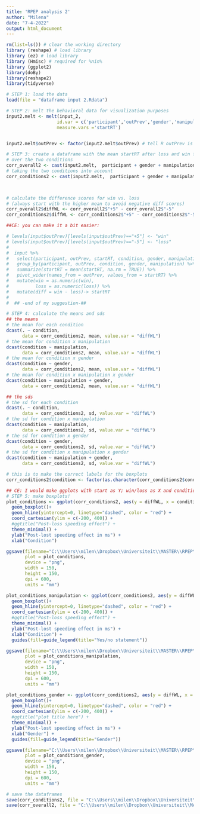 ---
title: 'RPEP analysis 2'
author: "Milena"
date: "7-4-2022"
output: html_document
---

```{r}
rm(list=ls()) # clear the working directory
library (reshape) # load library
library (ez) # load library
library (Hmisc) # required for %nin%
library (ggplot2)
library(doBy)
library(reshape2)
library(tidyverse)
```

```{r}
# STEP 1: load the data
load(file = "dataframe input 2.Rdata") 
```

```{r}
# STEP 2: melt the behavioral data for visualization purposes
input2.melt <- melt(input_2, 
                   id.var = c('participant','outPrev','gender','manipulation','trial_number','condition'), 
                   measure.vars ='startRT') 


input2.melt$outPrev <- factor(input2.melt$outPrev) # tell R outPrev is a factor

```

```{r}
# STEP 3: create a dataframe with the mean startRT after loss and win fpr each participant
# over the two conditions
corr_overall2 <- cast(input2.melt,  participant + gender + manipulation ~ outPrev, mean, subset = variable == "startRT")
# taking the two conditions into account
corr_conditions2 <- cast(input2.melt,  participant + gender + manipulation + condition ~ outPrev, mean, subset = variable == "startRT")


 
# calculate the difference scores for win vs. loss 
# (always start with the higher mean to avoid negative diff scores)
corr_overall2$diffWL <- corr_overall2$"+5" - corr_overall2$"-5"
corr_conditions2$diffWL <- corr_conditions2$"+5" - corr_conditions2$"-5"

##CE: you can make it a bit easier:

# levels(input$outPrev)[levels(input$outPrev)=="+5"] <- "win"
# levels(input$outPrev)[levels(input$outPrev)=="-5"] <- "loss"
# 
#  input %>%
#   select(participant, outPrev, startRT, condition, gender, manipulation) %>%
#   group_by(participant, outPrev, condition, gender, manipulation) %>% 
#   summarize(startRT = mean(startRT, na.rm = TRUE)) %>%
#   pivot_wider(names_from = outPrev, values_from = startRT) %>%
#   mutate(win = as.numeric(win),
#          loss = as.numeric(loss)) %>%
#   mutate(diff = win - loss)-> startRT
# 
#  ## -end of my suggestion-##

```

```{r}
# STEP 4: calculate the means and sds
## the means
# the mean for each condition
dcast(. ~ condition, 
      data = corr_conditions2, mean, value.var = "diffWL")
# the mean for condition x manipulation
dcast(condition ~ manipulation, 
      data = corr_conditions2, mean, value.var = "diffWL")
# the mean for condition x gender
dcast(condition ~ gender, 
      data = corr_conditions2, mean, value.var = "diffWL")
# the mean for condition x manipulation x gender
dcast(condition ~ manipulation + gender, 
      data = corr_conditions2, mean, value.var = "diffWL")

## the sds
# the sd for each condition
dcast(. ~ condition, 
      data = corr_conditions2, sd, value.var = "diffWL")
# the sd for condition x manipulation
dcast(condition ~ manipulation, 
      data = corr_conditions2, sd, value.var = "diffWL")
# the sd for condition x gender
dcast(condition ~ gender, 
      data = corr_conditions2, sd, value.var = "diffWL")
# the sd for condition x manipulation x gender
dcast(condition ~ manipulation + gender, 
      data = corr_conditions2, sd, value.var = "diffWL")

```

```{r}
# this is to make the correct labels for the boxplots
corr_conditions2$condition <- factor(as.character(corr_conditions2$condition), levels = c("Loss_Seq", "Random_Seq"), labels = c("Loss sequence", "Random sequence"))

```

```{r}
## CE: I would make ggplots with start as Y; win/loss as X and condition as color (see my plots in almost all my studies)
# STEP 5: make boxplots!
plot_conditions <- ggplot(corr_conditions2, aes(y = diffWL, x = condition)) +
  geom_boxplot()+
  geom_hline(yintercept=0, linetype="dashed", color = "red") +
  coord_cartesian(ylim = c(-200, 400)) + 
  #ggtitle("Post-loss speeding effect") + 
  theme_minimal() +
  ylab("Post-lost speeding effect in ms") + 
  xlab("Condition") 

ggsave(filename="C:\\Users\\milen\\Dropbox\\Universiteit\\MASTER\\RPEP\\RPEP data analysis\\output_2\\boxplot conditions.png", 
       plot = plot_conditions, 
       device = "png",
       width = 150, 
       height = 150, 
       dpi = 600,
       units = "mm")

plot_conditions_manipulation <- ggplot(corr_conditions2, aes(y = diffWL, x = condition, fill = manipulation)) +
  geom_boxplot()+
  geom_hline(yintercept=0, linetype="dashed", color = "red") +
  coord_cartesian(ylim = c(-200, 400)) + 
  #ggtitle("Post-loss speeding effect") + 
  theme_minimal() +
  ylab("Post-lost speeding effect in ms") + 
  xlab("Condition") +
  guides(fill=guide_legend(title="Yes/no statement"))

ggsave(filename="C:\\Users\\milen\\Dropbox\\Universiteit\\MASTER\\RPEP\\RPEP data analysis\\output_2\\boxplot conditions x manipulation.png", 
       plot = plot_conditions_manipulation, 
       device = "png",
       width = 150, 
       height = 150, 
       dpi = 600,
       units = "mm")

plot_conditions_gender <- ggplot(corr_conditions2, aes(y = diffWL, x = condition, fill = gender)) +
  geom_boxplot()+
  geom_hline(yintercept=0, linetype="dashed", color = "red") +
  coord_cartesian(ylim = c(-200, 400)) + 
  #ggtitle("plot title here") + 
  theme_minimal() +
  ylab("Post-lost speeding effect in ms") + 
  xlab("Gender") +
  guides(fill=guide_legend(title="Gender"))

ggsave(filename="C:\\Users\\milen\\Dropbox\\Universiteit\\MASTER\\RPEP\\RPEP data analysis\\output_2\\boxplot conditions x gender.png", 
       plot = plot_conditions_gender, 
       device = "png",
       width = 150, 
       height = 150, 
       dpi = 600,
       units = "mm")

```

```{r}
# save the dataframes
save(corr_conditions2, file = "C:\\Users\\milen\\Dropbox\\Universiteit\\MASTER\\RPEP\\RPEP data analysis\\corr_conditions2.Rdata")
save(corr_overall2, file = "C:\\Users\\milen\\Dropbox\\Universiteit\\MASTER\\RPEP\\RPEP data analysis\\corr_overall2.Rdata")
```

